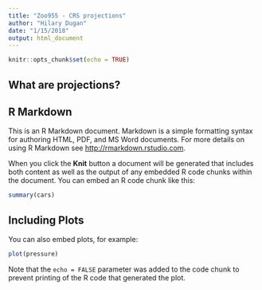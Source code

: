 ```yaml
---
title: "Zoo955 - CRS projections"
author: "Hilary Dugan"
date: "1/15/2018"
output: html_document
---
```


```r
knitr::opts_chunk$set(echo = TRUE)
```

## What are projections? 


## R Markdown

This is an R Markdown document. Markdown is a simple formatting syntax for authoring HTML, PDF, and MS Word documents. For more details on using R Markdown see <http://rmarkdown.rstudio.com>.

When you click the **Knit** button a document will be generated that includes both content as well as the output of any embedded R code chunks within the document. You can embed an R code chunk like this:

```r
summary(cars)
```

## Including Plots

You can also embed plots, for example:

```r
plot(pressure)
```

Note that the `echo = FALSE` parameter was added to the code chunk to prevent printing of the R code that generated the plot.
